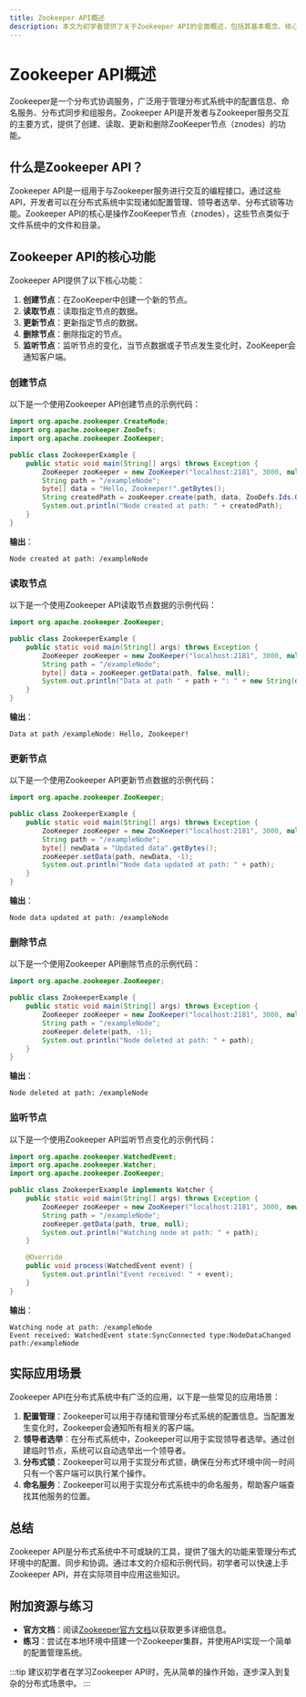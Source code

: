 ```yaml
---
title: Zookeeper API概述
description: 本文为初学者提供了关于Zookeeper API的全面概述，包括其基本概念、核心功能、实际应用场景以及代码示例。
---
```


# Zookeeper API概述

Zookeeper是一个分布式协调服务，广泛用于管理分布式系统中的配置信息、命名服务、分布式同步和组服务。Zookeeper API是开发者与Zookeeper服务交互的主要方式，提供了创建、读取、更新和删除ZooKeeper节点（znodes）的功能。

## 什么是Zookeeper API？

Zookeeper API是一组用于与Zookeeper服务进行交互的编程接口。通过这些API，开发者可以在分布式系统中实现诸如配置管理、领导者选举、分布式锁等功能。Zookeeper API的核心是操作ZooKeeper节点（znodes），这些节点类似于文件系统中的文件和目录。

## Zookeeper API的核心功能

Zookeeper API提供了以下核心功能：

1. **创建节点**：在ZooKeeper中创建一个新的节点。
2. **读取节点**：读取指定节点的数据。
3. **更新节点**：更新指定节点的数据。
4. **删除节点**：删除指定的节点。
5. **监听节点**：监听节点的变化，当节点数据或子节点发生变化时，ZooKeeper会通知客户端。

### 创建节点

以下是一个使用Zookeeper API创建节点的示例代码：

```java
import org.apache.zookeeper.CreateMode;
import org.apache.zookeeper.ZooDefs;
import org.apache.zookeeper.ZooKeeper;

public class ZookeeperExample {
    public static void main(String[] args) throws Exception {
        ZooKeeper zooKeeper = new ZooKeeper("localhost:2181", 3000, null);
        String path = "/exampleNode";
        byte[] data = "Hello, Zookeeper!".getBytes();
        String createdPath = zooKeeper.create(path, data, ZooDefs.Ids.OPEN_ACL_UNSAFE, CreateMode.PERSISTENT);
        System.out.println("Node created at path: " + createdPath);
    }
}
```

**输出**：
```
Node created at path: /exampleNode
```

### 读取节点

以下是一个使用Zookeeper API读取节点数据的示例代码：

```java
import org.apache.zookeeper.ZooKeeper;

public class ZookeeperExample {
    public static void main(String[] args) throws Exception {
        ZooKeeper zooKeeper = new ZooKeeper("localhost:2181", 3000, null);
        String path = "/exampleNode";
        byte[] data = zooKeeper.getData(path, false, null);
        System.out.println("Data at path " + path + ": " + new String(data));
    }
}
```

**输出**：
```
Data at path /exampleNode: Hello, Zookeeper!
```

### 更新节点

以下是一个使用Zookeeper API更新节点数据的示例代码：

```java
import org.apache.zookeeper.ZooKeeper;

public class ZookeeperExample {
    public static void main(String[] args) throws Exception {
        ZooKeeper zooKeeper = new ZooKeeper("localhost:2181", 3000, null);
        String path = "/exampleNode";
        byte[] newData = "Updated data".getBytes();
        zooKeeper.setData(path, newData, -1);
        System.out.println("Node data updated at path: " + path);
    }
}
```

**输出**：
```
Node data updated at path: /exampleNode
```

### 删除节点

以下是一个使用Zookeeper API删除节点的示例代码：

```java
import org.apache.zookeeper.ZooKeeper;

public class ZookeeperExample {
    public static void main(String[] args) throws Exception {
        ZooKeeper zooKeeper = new ZooKeeper("localhost:2181", 3000, null);
        String path = "/exampleNode";
        zooKeeper.delete(path, -1);
        System.out.println("Node deleted at path: " + path);
    }
}
```

**输出**：
```
Node deleted at path: /exampleNode
```

### 监听节点

以下是一个使用Zookeeper API监听节点变化的示例代码：

```java
import org.apache.zookeeper.WatchedEvent;
import org.apache.zookeeper.Watcher;
import org.apache.zookeeper.ZooKeeper;

public class ZookeeperExample implements Watcher {
    public static void main(String[] args) throws Exception {
        ZooKeeper zooKeeper = new ZooKeeper("localhost:2181", 3000, new ZookeeperExample());
        String path = "/exampleNode";
        zooKeeper.getData(path, true, null);
        System.out.println("Watching node at path: " + path);
    }

    @Override
    public void process(WatchedEvent event) {
        System.out.println("Event received: " + event);
    }
}
```

**输出**：
```
Watching node at path: /exampleNode
Event received: WatchedEvent state:SyncConnected type:NodeDataChanged path:/exampleNode
```

## 实际应用场景

Zookeeper API在分布式系统中有广泛的应用，以下是一些常见的应用场景：

1. **配置管理**：Zookeeper可以用于存储和管理分布式系统的配置信息。当配置发生变化时，Zookeeper会通知所有相关的客户端。
2. **领导者选举**：在分布式系统中，Zookeeper可以用于实现领导者选举。通过创建临时节点，系统可以自动选举出一个领导者。
3. **分布式锁**：Zookeeper可以用于实现分布式锁，确保在分布式环境中同一时间只有一个客户端可以执行某个操作。
4. **命名服务**：Zookeeper可以用于实现分布式系统中的命名服务，帮助客户端查找其他服务的位置。

## 总结

Zookeeper API是分布式系统中不可或缺的工具，提供了强大的功能来管理分布式环境中的配置、同步和协调。通过本文的介绍和示例代码，初学者可以快速上手Zookeeper API，并在实际项目中应用这些知识。

## 附加资源与练习

- **官方文档**：阅读[Zookeeper官方文档](https://zookeeper.apache.org/doc/current/)以获取更多详细信息。
- **练习**：尝试在本地环境中搭建一个Zookeeper集群，并使用API实现一个简单的配置管理系统。

:::tip
建议初学者在学习Zookeeper API时，先从简单的操作开始，逐步深入到复杂的分布式场景中。
:::